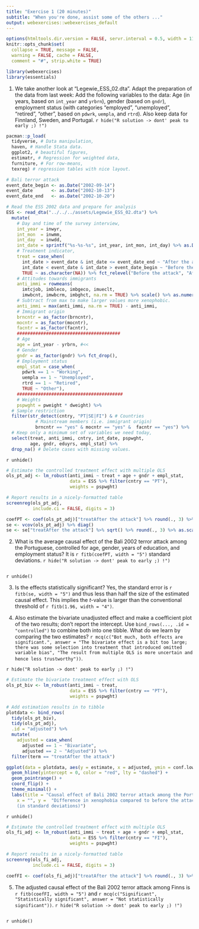 ```yaml
---
title: "Exercise 1 (20 minutes)"
subtitle: "When you're done, assist some of the others ..."
output: webexercises::webexercises_default
---
```


```r
options(htmltools.dir.version = FALSE, servr.interval = 0.5, width = 115, digits = 2)
knitr::opts_chunk$set(
  collapse = TRUE, message = FALSE, 
  warning = FALSE, cache = FALSE,
  comment = "#", strip.white = TRUE)

library(webexercises)
library(essentials)
```

1. We take another look at "Legewie_ESS_02.dta". Adapt the preparation of the data from last week: Add the following variables to the data: Age (in years, based on `int_year` and `yrbrn`), gender (based on `gndr`), employment status (with categories "employed", "unemployed", "retired", "other",  based on `pdwrk`, `uempla`, and `rtrd`). Also keep data for Finnland, Sweden, and Portugal.
`r hide("R solution -> dont' peak to early ;) !")`
```r
pacman::p_load(
  tidyverse, # Data manipulation,
  haven, # Handle Stata data.
  ggplot2, # beautiful figures,
  estimatr, # Regression for weighted data,
  furniture, # For row-means,
  texreg) # regression tables with nice layout.

# Bali terror attack
event_date_begin <- as.Date("2002-09-14")
event_date       <- as.Date("2002-10-13")
event_date_end   <- as.Date("2002-10-20")

# Read the ESS 2002 data and prepare for analysis
ESS <- read_dta("../../../assets/Legewie_ESS_02.dta") %>%
  mutate(
    # Day and time of the survey interview,
    int_year = inwyr,
    int_mon  = inwmm,
    int_day  = inwdd,
    int_date = sprintf("%s-%s-%s", int_year, int_mon, int_day) %>% as.Date(),
    # Treatment indicator,
    treat = case_when(
      int_date > event_date & int_date <= event_date_end ~ "After the attack",
      int_date < event_date & int_date > event_date_begin ~ "Before the attack",
      TRUE ~ as.character(NA)) %>% fct_relevel("Before the attack", "After the attack"),
    # Attitudes towards immigrants
    anti_immi = rowmeans(
      imtcjob, imbleco, imbgeco, imueclt,
      imwbcnt, imwbcrm, imbghct, na.rm = TRUE) %>% scale() %>% as.numeric(),
    # Subtract from max to make larger values more xenophobic.
    anti_immi = max(anti_immi, na.rm = TRUE) - anti_immi,
    # Immigrant origin
    brncntr = as_factor(brncntr),
    mocntr = as_factor(mocntr),
    facntr = as_factor(facntr),
    #######################################
    # Age
    age = int_year - yrbrn, #<<
    # Gender
    gndr = as_factor(gndr) %>% fct_drop(),
    # Employment status
    empl_stat = case_when(
      pdwrk == 1 ~ "Working",
      uempla == 1 ~ "Unemployed",
      rtrd == 1 ~ "Retired",
      TRUE ~ "Other"),
    ########################################
    # Weights
    pspwght = pweight * dweight) %>%
  # Sample restriction        
  filter(str_detect(cntry, "PT|SE|FI") & # Countries
           # Mainstream members (i.e. immigrant origin)
           brncntr == "yes" & mocntr == "yes" &  facntr == "yes") %>%
  # Keep only a minimum set of variables we need today,
  select(treat, anti_immi, cntry, int_date, pspwght,
         age, gndr, eduyrs, empl_stat) %>%
  drop_na() # Delete cases with missing values.
```
`r unhide()`


```r
# Estimate the controlled treatment effect with multiple OLS
ols_pt_adj <- lm_robust(anti_immi ~ treat + age + gndr + empl_stat, 
                        data = ESS %>% filter(cntry == "PT"), 
                        weights = pspwght)

# Report results in a nicely-formatted table
screenreg(ols_pt_adj, 
          include.ci = FALSE, digits = 3)
```

```r
coefPT <- coef(ols_pt_adj)["treatAfter the attack"] %>% round(., 3) %>% as.scalar()
se <- vcov(ols_pt_adj) %>% diag()
se <- se["treatAfter the attack"] %>% sqrt() %>% round(., 3) %>% as.scalar()
```

2. What is the average causal effect of the Bali 2002 terror attack among the Portuguese, controlled for age, gender, years of education, and employment status? It is `r fitb(coefPT, width = "5")` standard deviations.
`r hide("R solution -> dont' peak to early ;) !")`
```r
```
`r unhide()`

3. Is the effects statistically significant? Yes, the standard error is `r fitb(se, width = "5")` and thus less than half the size of the estimated causal effect. This implies the *t*-value is larger than the conventional threshold of `r fitb(1.96, width = "4")`.

4. Also estimate the bivariate unadjusted effect and make a coefficient plot of the two results; don't report the intercept. Use `bind_rows(..., .id = "controlled")` to combine both into one tibble. What do we learn by comparing the two estimates? `r mcq(c("Bot much, both effects are significant.", answer = "The bivariate effect is a bit too large; there was some selection into treatment that introduced omitted variable bias", "The result from multiple OLS is more uncertain and hence less trustworthy"))`.

`r hide("R solution -> dont' peak to early ;) !")`
```r
# Estimate the bivariate treatment effect with OLS
ols_pt_biv <- lm_robust(anti_immi ~ treat, 
                        data = ESS %>% filter(cntry == "PT"), 
                        weights = pspwght)

# Add estimation results in to tibble
plotdata <- bind_rows(
  tidy(ols_pt_biv), 
  tidy(ols_pt_adj), 
  .id = "adjusted") %>%
  mutate(
    adjusted = case_when(
      adjusted == 1 ~ "Bivariate",
      adjusted == 2 ~ "Adjusted")) %>%
  filter(term == "treatAfter the attack")

ggplot(data = plotdata, aes(y = estimate, x = adjusted, ymin = conf.low, ymax = conf.high)) +
  geom_hline(yintercept = 0, color = "red", lty = "dashed") + 
  geom_pointrange() + 
  coord_flip() +
  theme_minimal() + 
  labs(title = "Causal effect of Bali 2002 terror attack among the Portuguese",
    x = "", y =  "Difference in xenophobia compared to before the attack
    (in standard deviations)")
```
`r unhide()`

```r
# Estimate the controlled treatment effect with multiple OLS
ols_fi_adj <- lm_robust(anti_immi ~ treat + age + gndr + empl_stat, 
                        data = ESS %>% filter(cntry == "FI"), 
                        weights = pspwght)

# Report results in a nicely-formatted table
screenreg(ols_fi_adj, 
          include.ci = FALSE, digits = 3)
```

```r
coefFI <- coef(ols_fi_adj)["treatAfter the attack"] %>% round(., 3) %>% as.scalar()
```

5. The adjusted causal effect of the Bali 2002 terror attack among Finns is `r fitb(coefFI, width = "5")` and `r mcq(c("Significant", "Statistically significant", answer = "Not statistically significant"))`.
`r hide("R solution -> dont' peak to early ;) !")`
```r
```
`r unhide()`